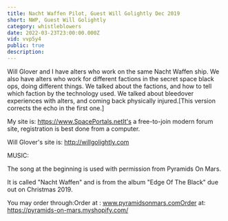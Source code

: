 ```yaml
---
title: Nacht Waffen Pilot, Guest Will Golightly Dec 2019
short: NWP, Guest Will Golightly
category: whistleblowers
date: 2022-03-23T23:00:00.000Z
vid: vvp5y4
public: true
description:
---
```

Will Glover and I have alters who work on the same Nacht Waffen ship. We also have alters who work for different factions in the secret space black ops, doing different things. We talked about the factions, and how to tell which faction by the technology used. We talked about bleedover experiences with alters, and coming back physically injured.[This version corrects the echo in the first one.]

My site is: https://www.SpacePortals.netIt's a free-to-join modern forum site, registration is best done from a computer.

Will Glover's site is: http://willgolightly.com

MUSIC:

The song at the beginning is used with permission from Pyramids On Mars.

It is called "Nacht Waffen" and is from the album "Edge Of The Black" due out on Christmas 2019.

You may order through:Order at : www.pyramidsonmars.comOrder at: https://pyramids-on-mars.myshopify.com/
